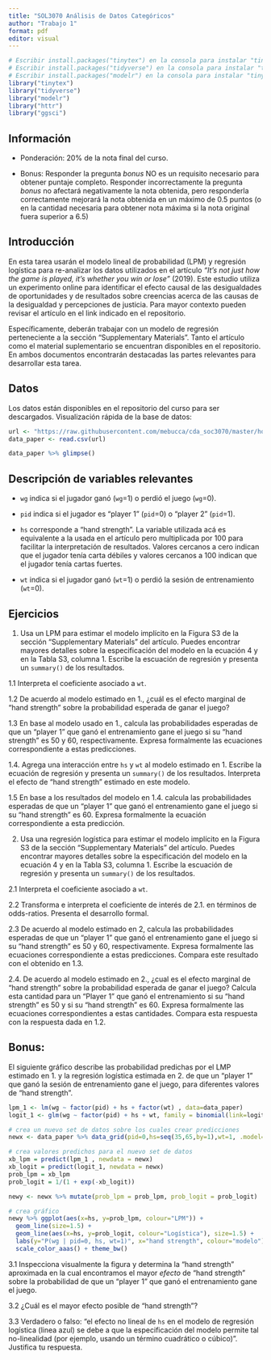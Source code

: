 ```yaml
---
title: "SOL3070 Análisis de Datos Categóricos"
author: "Trabajo 1"
format: pdf
editor: visual
---
```


```r
# Escribir install.packages("tinytex") en la consola para instalar "tinytex"
# Escribir install.packages("tidyverse") en la consola para instalar "tinytex"
# Escribir install.packages("modelr") en la consola para instalar "tinytex"
library("tinytex")
library("tidyverse")
library("modelr")
library("httr")
library("ggsci")
```

## Información

-   Ponderación: 20% de la nota final del curso.

-   Bonus: Responder la pregunta *bonus* NO es un requisito necesario para obtener puntaje completo. Responder incorrectamente la pregunta *bonus* no afectará negativamente la nota obtenida, pero responderla correctamente mejorará la nota obtenida en un máximo de 0.5 puntos (o en la cantidad necesaria para obtener nota máxima si la nota original fuera superior a 6.5)

## Introducción

En esta tarea usarán el modelo lineal de probabilidad (LPM) y regresión logística para re-analizar los datos utilizados en el artículo *"It's not just how the game is played, it's whether you win or lose"* (2019). Este estudio utiliza un experimento online para identificar el efecto causal de las desigualdades de oportunidades y de resultados sobre creencias acerca de las causas de la desigualdad y percepciones de justicia. Para mayor contexto pueden revisar el artículo en el link indicado en el repositorio.

Específicamente, deberán trabajar con un modelo de regresión perteneciente a la sección "Supplementary Materials". Tanto el artículo como el material suplementario se encuentran disponibles en el repositorio. En ambos documentos encontrarán destacadas las partes relevantes para desarrollar esta tarea.

## Datos

Los datos están disponibles en el repositorio del curso para ser descargados. Visualización rápida de la base de datos:

```r

url <- "https://raw.githubusercontent.com/mebucca/cda_soc3070/master/homework/t_1/data_paper.csv"
data_paper <- read.csv(url)

data_paper %>% glimpse()

```

## Descripción de variables relevantes

-   `wg` indica si el jugador ganó (`wg`=1) o perdió el juego (`wg`=0).

-   `pid` indica si el jugador es "player 1" (`pid`=0) o "player 2" (`pid`=1).

-   `hs` corresponde a "hand strength". La variable utilizada acá es equivalente a la usada en el artículo pero multiplicada por 100 para facilitar la interpretación de resultados. Valores cercanos a cero indican que el jugador tenía carta débiles y valores cercanos a 100 indican que el jugador tenía cartas fuertes.

-   `wt` indica si el jugador ganó (`wt`=1) o perdió la sesión de entrenamiento (`wt`=0).

## Ejercicios

1.  Usa un LPM para estimar el modelo implícito en la Figura S3 de la sección "Supplementary Materials" del artículo. Puedes encontrar mayores detalles sobre la especificación del modelo en la ecuación 4 y en la Tabla S3, columna 1. Escribe la escuación de regresión y presenta un `summary()` de los resultados.

1.1 Interpreta el coeficiente asociado a `wt`.

1.2 De acuerdo al modelo estimado en 1., ¿cuál es el efecto marginal de "hand strength" sobre la probabilidad esperada de ganar el juego?

1.3 En base al modelo usado en 1., calcula las probabilidades esperadas de que un "player 1" que ganó el entrenamiento gane el juego si su "hand strength" es 50 y 60, respectivamente. Expresa formalmente las ecuaciones correspondiente a estas predicciones.

1.4. Agrega una interacción entre `hs` y `wt` al modelo estimado en 1. Escribe la ecuación de regresión y presenta un `summary()` de los resultados. Interpreta el efecto de "hand strength" estimado en este modelo.

1.5 En base a los resultados del modelo en 1.4. calcula las probabilidades esperadas de que un "player 1" que ganó el entrenamiento gane el juego si su "hand strength" es 60. Expresa formalmente la ecuación correspondiente a esta predicción.

2.  Usa una regresión logística para estimar el modelo implícito en la Figura S3 de la sección "Supplementary Materials" del artículo. Puedes encontrar mayores detalles sobre la especificación del modelo en la ecuación 4 y en la Tabla S3, columna 1. Escribe la escuación de regresión y presenta un `summary()` de los resultados.

2.1 Interpreta el coeficiente asociado a `wt`.

2.2 Transforma e interpreta el coeficiente de interés de 2.1. en términos de odds-ratios. Presenta el desarrollo formal.

2.3 De acuerdo al modelo estimado en 2, calcula las probabilidades esperadas de que un "player 1" que ganó el entrenamiento gane el juego si su "hand strength" es 50 y 60, respectivamente. Expresa formalmente las ecuaciones correspondiente a estas predicciones. Compara este resultado con el obtenido en 1.3.

2.4. De acuerdo al modelo estimado en 2., ¿cual es el efecto marginal de "hand strength" sobre la probabilidad esperada de ganar el juego? Calcula esta cantidad para un "Player 1" que ganó el entrenamiento si su "hand strength" es 50 y si su "hand strength" es 60. Expresa formalmente las ecuaciones correspondientes a estas cantidades. Compara esta respuesta con la respuesta dada en 1.2.

## Bonus:

El siguiente gráfico describe las probabilidad predichas por el LMP estimado en 1. y la regresión logística estimada en 2. de que un "player 1" que ganó la sesión de entrenamiento gane el juego, para diferentes valores de "hand strength".

```r
lpm_1 <- lm(wg ~ factor(pid) + hs + factor(wt) , data=data_paper)
logit_1 <- glm(wg ~ factor(pid) + hs + wt, family = binomial(link=logit), data=data_paper)

# crea un nuevo set de datos sobre los cuales crear predicciones
newx <- data_paper %>% data_grid(pid=0,hs=seq(35,65,by=1),wt=1, .model=lpm_1)

# crea valores predichos para el nuevo set de datos
xb_lpm = predict(lpm_1 , newdata = newx)
xb_logit = predict(logit_1, newdata = newx)
prob_lpm = xb_lpm
prob_logit = 1/(1 + exp(-xb_logit))

newy <- newx %>% mutate(prob_lpm = prob_lpm, prob_logit = prob_logit) 

# crea gráfico 
newy %>% ggplot(aes(x=hs, y=prob_lpm, colour="LPM")) +
  geom_line(size=1.5) +
  geom_line(aes(x=hs, y=prob_logit, colour="Logística"), size=1.5) +
  labs(y="P(wg | pid=0, hs, wt=1)", x="hand strength", colour="modelo") +
  scale_color_aaas() + theme_bw()
```

3.1 Inspecciona visualmente la figura y determina la "hand strength" aproximada en la cual encontramos el mayor *efecto* de "hand strength" sobre la probabilidad de que un "player 1" que ganó el entrenamiento gane el juego.

3.2 ¿Cuál es el mayor efecto posible de "hand strength"?

3.3 Verdadero o falso: "el efecto no lineal de `hs` en el modelo de regresión logística (linea azul) se debe a que la especificación del modelo permite tal no-linealidad (por ejemplo, usando un término cuadrático o cúbico)". Justifica tu respuesta.
